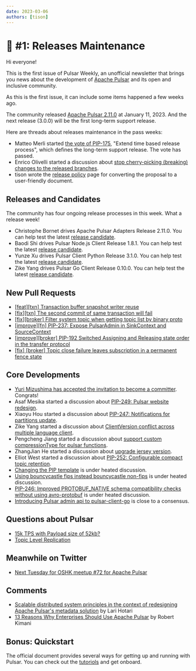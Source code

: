```yaml
---
date: 2023-03-06
authors: [tison]
---
```


# 📨 #1: Releases Maintenance

Hi everyone!

This is the first issue of Pulsar Weekly, an unofficial newsletter that brings you news about the development of [Apache Pulsar](https://pulsar.apache.org/) and its open and inclusive community.

As this is the first issue, it can include some items happened a few weeks ago.

<!-- truncate -->

The community released [Apache Pulsar 2.11.0](https://pulsar.apache.org/blog/2023/01/20/Apache-Pulsar-2-11-0/) at January 11, 2023. And the next release (3.0.0) will be the first long-term support release.

Here are threads about releases maintenance in the pass weeks:

* Matteo Merli started [the vote of PIP-175](https://lists.apache.org/thread/pqkh9d784krtk0jrfcs164kwrl303m7l), "Extend time based release process", which defines the long-term support release. The vote has passed.
* Enrico Olivelli started a discussion about [stop cherry-picking (breaking) changes to the released branches](https://lists.apache.org/thread/qfz1c52ddndf6rqj0nxc0p9ktz6goh7g).
* tison wrote the [release policy](https://pulsar.apache.org/contribute/release-policy/) page for converting the proposal to a user-friendly document.

## Releases and Candidates

The community has four ongoing release processes in this week. What a release week!

* Christophe Bornet drives Apache Pulsar Adapters Release 2.11.0. You can help test the latest [release candidate](https://lists.apache.org/thread/0lkzp1vkd9j7mwz8zp3cz8x5o76k9b46).
* Baodi Shi drives Pulsar Node.js Client Release 1.8.1. You can help test the latest [release candidate](https://lists.apache.org/thread/yz49pmw9wcc19dqq8b448b87xmg98ncn).
* Yunze Xu drives Pulsar Client Python Release 3.1.0. You can help test the latest [release candidate](https://lists.apache.org/thread/0mcdfw6ogof2bcl40m9p3gjzwolr8rw2).
* Zike Yang drives Pulsar Go Client Release 0.10.0. You can help test the latest [release candidate](https://lists.apache.org/thread/13owg7m9fgq4z0w3z28mc97gm73jnbwd).

## New Pull Requests

* [[feat][txn] Transaction buffer snapshot writer reuse](https://github.com/apache/pulsar/pull/19641)
* [[fix][txn] The second commit of same transaction will fail](https://github.com/apache/pulsar/pull/19662)
* [[fix][broker] Filter system topic when getting topic list by binary proto](https://github.com/apache/pulsar/pull/19667)
* [[improve][fn] PIP-237: Expose PulsarAdmin in SinkContext and SourceContext](https://github.com/apache/pulsar/pull/19679)
* [[improve][broker] PIP-192 Switched Assigning and Releasing state order in the transfer protocol](https://github.com/apache/pulsar/pull/19683)
* [[fix] [broker] Topic close failure leaves subscription in a permanent fence state](https://github.com/apache/pulsar/pull/19692)

## Core Developments

* [Yuri Mizushima has accepted the invitation to become a committer](https://lists.apache.org/thread/dbrxcm8bmm75qnp732c9334w3brqqt90). Congrats!
* Asaf Mesika started a discussion about [PIP-249: Pulsar website redesign](https://lists.apache.org/thread/3of7dfhn4qk033hqlqpvbc8so6bcolz4).
* Xiaoyu Hou started a discussion about [PIP-247: Notifications for partitions update](https://lists.apache.org/thread/bcry0cz4z7kzot8pc4nhbktfv44xrk2y).
* Zike Yang started a discussion about [ClientVersion conflict across multiple language client](https://lists.apache.org/thread/n59k537fhthjnzkfxtc2p4zk4l0cv3mp).
* Pengcheng Jiang started a discussion about [support custom compressionType for pulsar functions](https://lists.apache.org/thread/8z849bhp79ob23kf1p21f6kq7rd6bljq).
* ZhangJian He started a discussion about [upgrade jersey version](https://lists.apache.org/thread/74cq2tyt3h62tgop61br9w3rgwqtlcvm).
* Elliot West started a discussion about [PIP-252: Configurable compact topic retention](https://lists.apache.org/thread/oj6vpj9lxvvbhrm8zqyobzrvqpsmr4pt).
* [Changing the PIP template](https://lists.apache.org/thread/jpbnc1p2vsmlx81t0fllsk3fp84od5ny) is under heated discussion.
* [Using bouncycastle fips instead bouncycastle non-fips](https://lists.apache.org/thread/k31ngxn298okztnxtnndqx8l2b58tsz7) is under heated discussion.
* [PIP-246: Improved PROTOBUF_NATIVE schema compatibility checks without using avro-protobuf](https://lists.apache.org/thread/c59qqzcf77w7gm9tq7thdmg0lt3qf5w8) is under heated discussion.
* [Introducing Pulsar admin api to pulsar-client-go](https://lists.apache.org/thread/pd07btsz37mn1hw9o68ll88vf3toxs3m) is close to a consensus.

## Questions about Pulsar

* [15k TPS with Payload size of 52kb?](https://stackoverflow.com/questions/75518717/apache-pulsar-15k-tps-with-payload-size-of-52kb)
* [Topic Level Replication](https://github.com/apache/pulsar/discussions/19682)

## Meanwhile on Twitter

* [Next Tuesday for OSHK meetup #72 for Apache Pulsar](https://twitter.com/sammyfung/status/1630545149460893696)

## Comments

* [Scalable distributed system principles in the context of redesigning Apache Pulsar's metadata solution](https://codingthestreams.com/pulsar/2023/03/02/scalable-distributed-system-principles.html) by Lari Hotari
* [13 Reasons Why Enterprises Should Use Apache Pulsar](https://thenewstack.io/13-reasons-why-enterprises-should-use-apache-pulsar/) by Robert Kimani

## Bonus: Quickstart

The official document provides several ways for getting up and running with Pulsar. You can check out the [tutoriols](https://pulsar.apache.org/docs/2.11.x/getting-started-home/) and get onboard.
